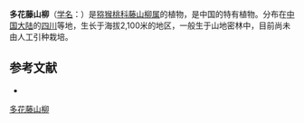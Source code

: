{{Speciesbox
| name = 多花藤山柳
| status = 
| status_system = 
| image =
| genus = Clematoclethra
| species = floribunda
| authority = W. T. Wang in Addenda.
}}

'''多花藤山柳'''（[[学名|学名]]：{{lang|la|''Clematoclethra floribunda''}}）是[[猕猴桃科|猕猴桃科]][[藤山柳属|藤山柳属]]的植物，是中国的特有植物。分布在[[中国大陆|中国大陆]]的[[四川|四川]]等地，生长于海拔2,100米的地区，一般生于山地密林中，目前尚未由人工引种栽培。

== 参考文献 ==
<div class="references-small">
* {{cite web| url =http://www.bioinfo.cn/db05/KmzwSpecies.php?action=view&id=992| title =多花藤山柳| work =《中国高等植物数据库全库》| publisher =中国科学院微生物研究所| author =昆明植物研究所| accessdate =2009-02-22| deadurl =yes| archiveurl =https://web.archive.org/web/20160305050836/http://www.bioinfo.cn/db05/KmzwSpecies.php?action=view&id=992| archivedate =2016-03-05}}
</div>
{{Taxonbar|from=Q10933054}}

[[Category:藤山柳属|多花藤山柳]]


{{植物小作品}}